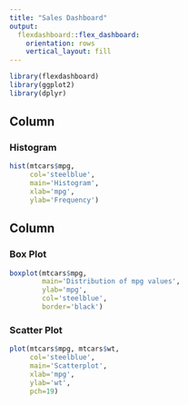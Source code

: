 ---
title: "Sales Dashboard"
output: 
  flexdashboard::flex_dashboard:
    orientation: rows
    vertical_layout: fill
---

```{r setup, include=FALSE}
library(flexdashboard)
library(ggplot2)
library(dplyr)
```

Column {data-width=650}
-----------------------------------------------------------------------

### Histogram

```{r}
hist(mtcars$mpg,
     col='steelblue',
     main='Histogram',
     xlab='mpg',
     ylab='Frequency')
```

Column {data-width=350}
-----------------------------------------------------------------------

### Box Plot

```{r}
boxplot(mtcars$mpg,
        main='Distribution of mpg values',
        ylab='mpg',
        col='steelblue',
        border='black')
```

### Scatter Plot

```{r}
plot(mtcars$mpg, mtcars$wt,
     col='steelblue',
     main='Scatterplot',
     xlab='mpg',
     ylab='wt',
     pch=19)
```

